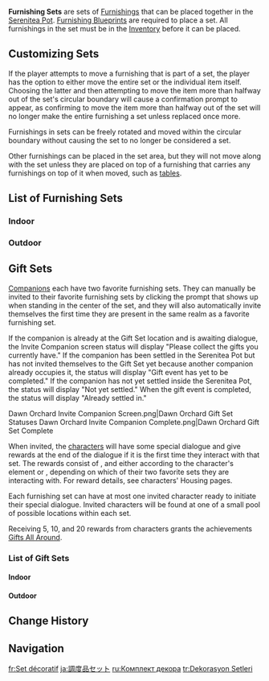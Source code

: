 {{Terminology Infobox
|image = Icon Housing Outdoor Set Set.png
}}
'''Furnishing Sets''' are sets of [[Furnishings]] that can be placed together in the [[Serenitea Pot]]. [[Furnishing Blueprint]]s are required to place a set. All furnishings in the set must be in the [[Inventory]] before it can be placed.

==Customizing Sets==
If the player attempts to move a furnishing that is part of a set, the player has the option to either move the entire set or the individual item itself. Choosing the latter and then attempting to move the item more than halfway out of the set's circular boundary will cause a confirmation prompt to appear, as confirming to move the item more than halfway out of the set will no longer make the entire furnishing a set unless replaced once more.

Furnishings in sets can be freely rotated and moved within the circular boundary without causing the set to no longer be considered a set.

Other furnishings can be placed in the set area, but they will not move along with the set unless they are placed on top of a furnishing that carries any furnishings on top of it when moved, such as [[Large Furnishing/Table|tables]].

==List of Furnishing Sets==
===Indoor===
{{Furnishing Sets by Category Table|Indoor Set Set|header=Indoor Furnishing Sets}}

===Outdoor===
{{Furnishing Sets by Category Table|Outdoor Set Set|header=Outdoor Furnishing Sets}}

==Gift Sets==
[[Companions]] each have two favorite furnishing sets. They can manually be invited to their favorite furnishing sets by clicking the prompt that shows up when standing in the center of the set, and they will also automatically invite themselves the first time they are present in the same realm as a favorite furnishing set.

If the companion is already at the Gift Set location and is awaiting dialogue, the Invite Companion screen status will display "Please collect the gifts you currently have." If the companion has been settled in the Serenitea Pot but has not invited themselves to the Gift Set yet because another companion already occupies it, the status will display "Gift event has yet to be completed." If the companion has not yet settled inside the Serenitea Pot, the status will display "Not yet settled." When the gift event is completed, the status will display "Already settled in."

<gallery>
Dawn Orchard Invite Companion Screen.png|Dawn Orchard Gift Set Statuses
Dawn Orchard Invite Companion Complete.png|Dawn Orchard Gift Set Complete
</gallery>

When invited, the [[characters]] will have some special dialogue and give rewards at the end of the dialogue if it is the first time they interact with that set. The rewards consist of {{Item|Primogem|24|x=20}}, {{Item|Mora|30|x=20,000}} and either {{Item|Agnidus Agate Fragment|30|x=1|text=Fragment of Ascension Gem|link=Character_Ascension_Materials#Ascension Gems}} according to the character's element or {{Item|Guide to Freedom|30|x=2|text=Talent Level-Up Guides|link=Talent_Level-Up_Materials/Character_Usage}}, depending on which of their two favorite sets they are interacting with. For reward details, see characters' Housing pages.

Each furnishing set can have at most one invited character ready to initiate their special dialogue. Invited characters will be found at one of a small pool of possible locations within each set.

Receiving 5, 10, and 20 rewards from characters grants the achievements [[Gifts All Around]].

===List of Gift Sets===
====Indoor====
{{Furnishing Sets by Category Table|Indoor Set Gift Set|header=Indoor Gift Sets|gift=1}}

====Outdoor====
{{Furnishing Sets by Category Table|Outdoor Set Gift Set|header=Outdoor Gift Sets|gift=1}}

==Change History==
{{Change History|1.5}}

==Navigation==
{{Furnishing Navbox/Sets|state=collapsed}}
{{Game Systems Navbox|Other}}

[[Category:Furnishings| ]]

[[fr:Set décoratif]]
[[ja:調度品セット]]
[[ru:Комплект декора]]
[[tr:Dekorasyon Setleri]]